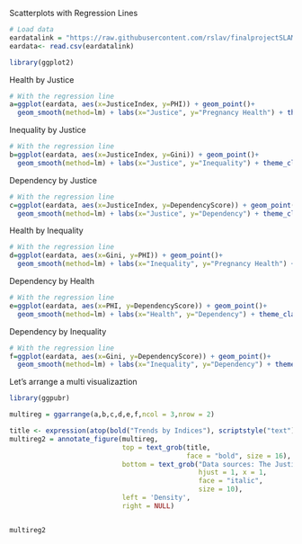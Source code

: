 Scatterplots with Regression Lines


```r
# Load data
eardatalink = "https://raw.githubusercontent.com/rslav/finalprojectSLAM/master/eardata.csv"
eardata<- read.csv(eardatalink)
```

```r
library(ggplot2)
```

Health by Justice
```r
# With the regression line
a=ggplot(eardata, aes(x=JusticeIndex, y=PHI)) + geom_point()+
  geom_smooth(method=lm) + labs(x="Justice", y="Pregnancy Health") + theme_classic()
```

Inequality by Justice
```r
# With the regression line
b=ggplot(eardata, aes(x=JusticeIndex, y=Gini)) + geom_point()+
  geom_smooth(method=lm) + labs(x="Justice", y="Inequality") + theme_classic()
```

Dependency by Justice
```r
# With the regression line
c=ggplot(eardata, aes(x=JusticeIndex, y=DependencyScore)) + geom_point()+
  geom_smooth(method=lm) + labs(x="Justice", y="Dependency") + theme_classic()
```

Health by Inequality
```r
# With the regression line
d=ggplot(eardata, aes(x=Gini, y=PHI)) + geom_point()+
  geom_smooth(method=lm) + labs(x="Inequality", y="Pregnancy Health") + theme_classic()
```

Dependency by Health
```r
# With the regression line
e=ggplot(eardata, aes(x=PHI, y=DependencyScore)) + geom_point()+
  geom_smooth(method=lm) + labs(x="Health", y="Dependency") + theme_classic()
```

Dependency by Inequality
```r
# With the regression line
f=ggplot(eardata, aes(x=Gini, y=DependencyScore)) + geom_point()+
  geom_smooth(method=lm) + labs(x="Inequality", y="Dependency") + theme_classic()
```

Let's arrange a multi visualizaztion
```r
library(ggpubr)

multireg = ggarrange(a,b,c,d,e,f,ncol = 3,nrow = 2)

title <- expression(atop(bold("Trends by Indices"), scriptstyle("text")))
multireg2 = annotate_figure(multireg,
                            top = text_grob(title,
                                            face = "bold", size = 16),
                            bottom = text_grob("Data sources: The Justice Index, The Gini Index, CDC Wonder, ...",
                                               hjust = 1, x = 1,
                                               face = "italic",
                                               size = 10),
                            left = 'Density',
                            right = NULL)


multireg2
```
